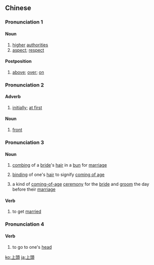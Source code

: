 {{also|上头}}
==Chinese==
{{zh-forms|s=上头}}

===Pronunciation 1===
{{zh-pron
|m=shàngtou
|c=soeng6 tau4
|h=pfs=song-thèu
|j=son3 tou2
|mn=qz,tw,xm:siōng-thâu/zz:siāng-thâu
|w=3zaan deu
|cat=n,postp
}}

====Noun====
{{zh-noun}}

# [[higher]] [[authority|authorities]]
# [[aspect]]; [[respect]]

====Postposition====
{{zh-post}}

# [[above]]; [[over]]; [[on]]

===Pronunciation 2===
{{zh-pron
|m=shàngtou
|c=soeng6 tau4
|mn=xm,zz:siāng-thâu/xm,tw:siōng-thâu
|cat=adv,n
}}

====Adverb====
{{zh-adv}}

# {{lb|zh|Xiamen|_|&|_|Zhangzhou|_|Min Nan}} [[initially]]; [[at first]]

====Noun====
{{zh-noun}}

# {{lb|zh|literary|or|Xiamen|_|&|_|Zhangzhou|_|Min Nan}} [[front]]

===Pronunciation 3===
{{zh-pron
|m=shàngtóu
|c=soeng5 tau4
|md=chuông-tàu
|mn=xm,tw:chhiūⁿ-thâu/qz:chhiǔⁿ-thâu/zz:chhiōⁿ-thâu
|cat=n,v
}}

====Noun====
{{zh-noun}}

# {{lb|zh|dated}} [[comb]]ing of a [[bride]]'s [[hair]] in a [[bun]] for [[marriage]]
# {{lb|zh|historical}} [[bind]]ing of one's [[hair]] to signify [[coming of age]] {{gloss|women get a hairpin at the age of fifteen and men get a hat at the age of twenty}}
# {{lb|zh|Quanzhou|_|Min Nan}} a kind of [[coming-of-age]] [[ceremony]] for the [[bride]] and [[groom]] the day before their [[marriage]]
{{attention|nan|Min-Fang-Da has the first two senses as Xiamen and Zhangzhou only}}

====Verb====
{{zh-verb}}

# {{lb|zh|literary|or|Min Nan|of a woman}} to get [[marry|married]]

===Pronunciation 4===
{{zh-pron
|m=shàngtóu
|c=soeng5 tau4
|j=son3 tou1
|cat=v
}}

====Verb====
{{zh-verb}}

# {{lb|zh|of alcohol}} to go to one's [[head]]

[[ko:上頭]]
[[ja:上頭]]
